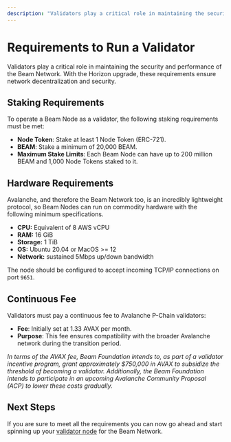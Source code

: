 ```yaml
---
description: "Validators play a critical role in maintaining the security and performance of the Beam Network. With the Horizon upgrade, these requirements ensure network decentralization and security."
---
```


# Requirements to Run a Validator

Validators play a critical role in maintaining the security and performance of the Beam Network. With the Horizon upgrade, these requirements ensure network decentralization and security.

## Staking Requirements

To operate a Beam Node as a validator, the following staking requirements must be met:

- **Node Token**: Stake at least 1 Node Token (ERC-721).
- **BEAM**: Stake a minimum of 20,000 BEAM.
- **Maximum Stake Limits**: Each Beam Node can have up to 200 million BEAM and 1,000 Node Tokens staked to it.


## Hardware Requirements

Avalanche, and therefore the Beam Network too, is an incredibly lightweight protocol, so Beam Nodes can run on commodity hardware with the following minimum specifications.

- **CPU:** Equivalent of 8 AWS vCPU
- **RAM:** 16 GiB
- **Storage:** 1 TiB
- **OS:** Ubuntu 20.04 or MacOS >= 12
- **Network:** sustained 5Mbps up/down bandwidth

The node should be configured to accept incoming TCP/IP connections on port `9651`.

## Continuous Fee

Validators must pay a continuous fee to Avalanche P-Chain validators:

- **Fee**: Initially set at 1.33 AVAX per month.
- **Purpose**: This fee ensures compatibility with the broader Avalanche network during the transition period.

_In terms of the AVAX fee, Beam Foundation intends to, as part of a validator incentive program, grant approximately $750,000 in AVAX to subsidize the threshold of becoming a validator. Additionally, the Beam Foundation intends to participate in an upcoming Avalanche Community Proposal (ACP) to lower these costs gradually._

## Next Steps

If you are sure to meet all the requirements you can now go ahead and start spinning up your [validator node](/nodes/run_node/installation) for the Beam Network.
